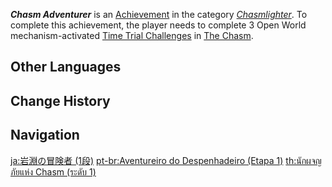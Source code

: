 {{Achievement Infobox
|title        = Chasm Adventurer
|id           = 80154
|order id     = 0154
|category     = Chasmlighter
|description  = Complete 3 Open World mechanism-activated [[Time Trial Challenges]] in [[The Chasm (Subregion)|The Chasm]].
|requirements = 
|primogems    = 5
|tracking     = Tracks the amount of Open World mechanism-activated Time Trial Challenges completed.
|topic        = Time Trial Challenges
|set          = Chasm Adventurer
|tier         = 1
|tiers_total  = 3
}}
'''''Chasm Adventurer''''' is an [[Achievement]] in the category ''[[Chasmlighter]]''. To complete this achievement, the player needs to complete 3 Open World mechanism-activated [[Time Trial Challenges]] in [[The Chasm (Subregion)|The Chasm]].
<!--
==Trivia==

==Video Guides==
{{EVT
|video1   = 
|caption1 = 
}}
-->
==Other Languages==
{{Other Languages|Transclude=Chasm Adventurer}}

==Change History==
{{Change History|2.6}}
<!--
==References==
{{Reflist}}
-->
==Navigation==
{{Achievement Navbox}}

[[ja:岩淵の冒険者 (1段)]]
[[pt-br:Aventureiro do Despenhadeiro (Etapa 1)]]
[[th:นักผจญภัยแห่ง Chasm (ระดับ 1)]]